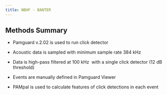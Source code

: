 ```yaml
---
title: NBHF - BANTER
---
```


## Methods Summary

-   Pamguard v.2.02 is used to run click detector 

-   Acoustic data is sampled with minimum sample rate 384 kHz

-   Data is high-pass filtered at 100 kHz  with a single click detector (12 dB threshold) 

-   Events are manually defined in Pamguard Viewer

-   PAMpal is used to calculate features of click detections in each event
